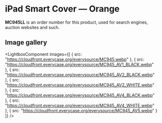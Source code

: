 
# iPad Smart Cover — Orange

<Callout type='info' emoji='👉🏻'>**MC945LL** is an order number for this product, used for search engines, auction websites and such.</Callout>

## Image gallery

<LightboxComponent
    images={[
      {
        src: "https://cloudfront.everycase.org/everysource/MC945.webp"
      },
      {
        src: "https://cloudfront.everycase.org/everysource/MC945_AV1_BLACK.webp"
      },
      {
        src: "https://cloudfront.everycase.org/everysource/MC945_AV2_BLACK.webp"
      },
      {
        src: "https://cloudfront.everycase.org/everysource/MC945_AV2_WHITE.webp"
      },
      {
        src: "https://cloudfront.everycase.org/everysource/MC945_AV4_BLACK.webp"
      },
      {
        src: "https://cloudfront.everycase.org/everysource/MC945_AV4_WHITE.webp"
      },
      {
        src: "https://cloudfront.everycase.org/everysource/MC945_AV5.webp"
      }
    ]}
  />
